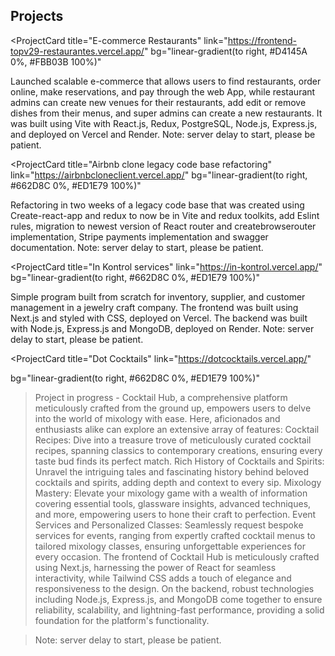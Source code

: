 ## Projects

<ProjectCard
  title="E-commerce Restaurants"
  link="https://frontend-topv29-restaurantes.vercel.app/"
  bg="linear-gradient(to right, #D4145A 0%, #FBB03B 100%)"
>
  Launched scalable e-commerce that allows users to find restaurants, order
  online, make reservations, and pay through the web App, while restaurant
  admins can create new venues for their restaurants, add edit or remove dishes
  from their menus, and super admins can create a new restaurants. It was built
  using Vite with React.js, Redux, PostgreSQL, Node.js, Express.js, and deployed
  on Vercel and Render. Note: server delay to start, please be patient.
</ProjectCard>

<ProjectCard
  title="Airbnb clone legacy code base refactoring"
  link="https://airbnbcloneclient.vercel.app/"
  bg="linear-gradient(to right, #662D8C 0%, #ED1E79 100%)"
>
  Refactoring in two weeks of a legacy code base that was created using
  Create-react-app and redux to now be in Vite and redux toolkits, add Eslint
  rules, migration to newest version of React router and createbrowserouter
  implementation, Stripe payments implementation and swagger documentation.
  Note: server delay to start, please be patient.
</ProjectCard>

<ProjectCard
  title="In Kontrol services"
  link="https://in-kontrol.vercel.app/"
  bg="linear-gradient(to right, #662D8C 0%, #ED1E79 100%)"
>
  Simple program built from scratch for inventory, supplier, and customer
  management in a jewelry craft company. The frontend was built using Next.js
  and styled with CSS, deployed on Vercel. The backend was built with Node.js,
  Express.js and MongoDB, deployed on Render. Note: server delay to start,
  please be patient.
</ProjectCard>

<ProjectCard
  title="Dot Cocktails"
  link="https://dotcocktails.vercel.app/"

bg="linear-gradient(to right, #662D8C 0%, #ED1E79 100%)"

> Project in progress -
> Cocktail Hub, a comprehensive platform meticulously crafted from the ground up, empowers users to delve into the world of mixology with ease. Here, aficionados and enthusiasts alike can explore an extensive array of features:
> Cocktail Recipes: Dive into a treasure trove of meticulously curated cocktail recipes, spanning classics to contemporary creations, ensuring every taste bud finds its perfect match.
> Rich History of Cocktails and Spirits: Unravel the intriguing tales and fascinating history behind beloved cocktails and spirits, adding depth and context to every sip.
> Mixology Mastery: Elevate your mixology game with a wealth of information covering essential tools, glassware insights, advanced techniques, and more, empowering users to hone their craft to perfection.
> Event Services and Personalized Classes: Seamlessly request bespoke services for events, ranging from expertly crafted cocktail menus to tailored mixology classes, ensuring unforgettable experiences for every occasion.
> The frontend of Cocktail Hub is meticulously crafted using Next.js, harnessing the power of React for seamless interactivity, while Tailwind CSS adds a touch of elegance and responsiveness to the design.
> On the backend, robust technologies including Node.js, Express.js, and MongoDB come together to ensure reliability, scalability, and lightning-fast performance, providing a solid foundation for the platform's functionality.

> Note: server delay to start, please be patient.

</ProjectCard>
